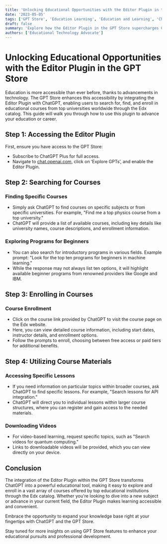 ```yaml
---
title: 'Unlocking Educational Opportunities with the Editor Plugin in the GPT Store'
date: '2023-05-05'
tags: ['GPT Store', 'Education Learning', 'Education and Learning', 'ChatGPT', 'Edx']
draft: false
summary: 'Explore how the Editor Plugin in the GPT Store supercharges ChatGPT’s capabilities, allowing you to find and enroll in courses from top universities around the world directly through ChatGPT.'
authors: ['Educational Technology Advocate']
---
```


# Unlocking Educational Opportunities with the Editor Plugin in the GPT Store

Education is more accessible than ever before, thanks to advancements in technology. The GPT Store enhances this accessibility by integrating the Editor Plugin with ChatGPT, enabling users to search for, find, and enroll in educational courses from top universities worldwide through the Edx catalog. This guide will walk you through how to use this plugin to advance your education or career.

## Step 1: Accessing the Editor Plugin

First, ensure you have access to the GPT Store:
- Subscribe to ChatGPT Plus for full access.
- Navigate to [chat.openai.com](https://chat.openai.com), click on ‘Explore GPTs’, and enable the Editor Plugin.

## Step 2: Searching for Courses

### Finding Specific Courses
- Simply ask ChatGPT to find courses on specific subjects or from specific universities. For example, "Find me a top physics course from a top university."
- ChatGPT will provide a list of available courses, including key details like university names, course descriptions, and enrollment information.

### Exploring Programs for Beginners
- You can also search for introductory programs in various fields. Example prompt: "Look for the top ten programs for beginners in machine learning."
- While the response may not always list ten options, it will highlight available beginner programs from renowned providers like Google and IBM.

## Step 3: Enrolling in Courses

### Course Enrollment
- Click on the course link provided by ChatGPT to visit the course page on the Edx website.
- Here, you can view detailed course information, including start dates, instructor details, and enrollment options.
- Follow the prompts to enroll, choosing between free access or paid tiers for additional benefits.

## Step 4: Utilizing Course Materials

### Accessing Specific Lessons
- If you need information on particular topics within broader courses, ask ChatGPT to find specific lessons. For example, "Search lessons for API integration."
- ChatGPT will direct you to individual lessons within larger course structures, where you can register and gain access to the needed materials.

### Downloading Videos
- For video-based learning, request specific topics, such as "Search videos for quantum computing."
- Links to downloadable videos will be provided, which you can view directly on your device.

## Conclusion

The integration of the Editor Plugin within the GPT Store transforms ChatGPT into a powerful educational tool, making it easy to explore and enroll in a vast array of courses offered by top educational institutions through the Edx catalog. Whether you're looking to dive into a new subject or advance in your current field, the Editor Plugin makes learning accessible and convenient.

Embrace the opportunity to expand your knowledge base right at your fingertips with ChatGPT and the GPT Store.

Stay tuned for more insights on using GPT Store features to enhance your educational pursuits and professional development.

